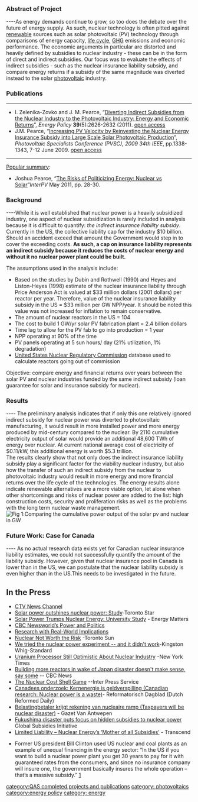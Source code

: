 {{QASpage}}

===Abstract of Project===

----As energy demands continue to grow, so too does the debate over the future of energy supply. As such, nuclear technology is often pitted against [[renewable]] sources such as solar photovoltaic (PV) technology through comparisons of energy capacity, [[life cycle]], [[GHG]] emissions and economic performance. The economic arguments in particular are distorted and heavily defined by subsidies to nuclear industry - these can be in the form of direct and indirect subsidies. Our focus was to evaluate the effects of indirect subsidies - such as the nuclear insurance liability subsidy, and compare energy returns if a subsidy of the same magnitude was diverted instead to the solar [[photovoltaic]] industry.

=== Publications ===
----
* I. Zelenika-Zovko and J. M. Pearce,  “[http://dx.doi.org/10.1016/j.enpol.2011.02.031 Diverting Indirect Subsidies from the Nuclear Industry to the Photovoltaic Industry: Energy and Economic Returns]”, ''Energy Policy'' '''39'''(5):2626-2632    (2011). [http://mtu.academia.edu/JoshuaPearce/Papers/1568797/Diverting_Indirect_Subsidies_from_the_Nuclear_Industry_to_the_Photovoltaic_Industry_Energy_and_Economic_Returns open access]
* J.M. Pearce, “[http://dx.doi.org/10.1109/PVSC.2009.5411268 Increasing PV Velocity by Reinvesting the Nuclear Energy Insurance Subsidy into Large Scale Solar Photovoltaic Production]”, ''Photovoltaic Specialists Conference (PVSC), 2009 34th IEEE'', pp.1338-1343, 7-12 June 2009. [http://mtu.academia.edu/JoshuaPearce/Papers/1555993/Increasing_PV_Velocity_by_Reinvesting_the_Nuclear_Energy_Insurance_Subsidy_into_Large_Scale_Solar_Photovoltaic_Production open access]
----
<u>Popular summary</u>:

* Joshua Pearce, “[http://www.interpv.net/market/market_view.asp?idx=419&part_code=03 The Risks of Politicizing Energy: Nuclear vs Solar]”''InterPV'' May 2011, pp. 28-30.

===Background===

----While it is well established that nuclear power is a heavily subsidized industry, one aspect of nuclear subsidization is rarely included in analysis because it is difficult to quantify: ''the indirect insurance liability subsidy''. Currently in the US, the collective liability cap for the industry $10 billion. Should an accident exceed that amount the Government would step in to cover the exceeding costs. '''As such, a cap on insurance liability represents an indirect subsidy because it reduces the costs of nuclear energy and without it no nuclear power plant could be built.'''

The assumptions used in the analysis include:
* Based on the studies by Dubin and Rothwell (1990) and Heyes and Liston-Heyes (1998) estimate of the nuclear insurance liability through Price Anderson Act is valued at $33 million dollars (2001 dollars) per reactor per year. Therefore, value of the nuclear insurance liability subsidy in the US = $33 million per GW NPP/year. It should be noted this value was not increased for inflation to remain conservative.
* The amount of nuclear reactors in the US =  104
* The cost to build 1 GW/yr solar PV fabrication plant = 2.4 billion dollars
* Time lag to allow for the PV fab to go into production = 1 year<br />
* NPP operating at 90% of the time
* PV panels operating at 5 sun hours/ day (21% utilization, 1% degradation)<br />
* [http://www.nrc.gov/info-finder/reactor/ United States Nuclear Regulatory Commission] database used to calculate reactors going out of commission 

Objective: compare energy and financial returns over years between the solar PV and nuclear industries funded by the same indirect subsidy (loan guarantee for solar and insurance subsidy for nuclear).

===Results===
---- The preliminary analysis indicates that if only this one relatively ignored indirect subsidy for nuclear power was diverted to photovoltaic manufacturing, it would result in more installed power and more energy produced by mid-century compared to the nuclear. By 2110 cumulative electricity output of solar would provide an additional 48,600 TWh of energy over nuclear. At current national average cost of electricity of $0.11/kW, this additional energy is worth $5.3 trillion. <br />
The results clearly show that not only does the indirect insurance liability subsidy play a significant factor for the viability nuclear industry, but also how the transfer of such an indirect subsidy from the nuclear to photovoltaic industry would result in more energy and more financial returns over the life cycle of the technologies. The energy results alone indicate renewable alternatives are a more viable option, let alone when other shortcomings and risks of nuclear power are added to the list: high construction costs, security and proliferation risks as well as the problems with the long term nuclear waste management.
<br />
[[File:Nuclear vs solar Power over years.png|Fig 1:Comparing the cumulative power output of the solar pv and nuclear in GW]]

===Future Work: Case for Canada===
---- As no actual research data exists yet for Canadian nuclear insurance liability estimates, we could not successfully quantify the amount of the liability subsidy. However, given that nuclear insurance pool in Canada is lower than in the US, we can postulate that the nuclear liability subsidy is even higher than in the US.This needs to be investigated in the future.

== In the Press ==
* [http://www.ctv.ca/CTVNews/Canada/20110315/canada-issues-japan-travel-advisory-110315/ CTV News Channel] 
* [http://www.thestar.com/news/canada/article/954262--solar-power-outshines-nuclear-power-study?bn=1 Solar power outshines nuclear power: Study ]-Toronto Star
* [http://www.energymatters.com.au/index.php?main_page=news_article&article_id=1396 Solar Power Trumps Nuclear Energy: University Study] - Energy Matters
* [http://www.cbc.ca/video/#/News/Politics/Power_&_Politics/1305400780/ID=1845191492 CBC Newsworld’s Power and Politics]
* [http://www.queensu.ca/sgs/news/archives/2011/ivana.html Research with Real-World Implications]
* [http://www.torontosun.com/comment/2011/03/22/17716066.html Nuclear Not Worth the Risk] -Toronto Sun
* [http://www.thewhig.com/ArticleDisplay.aspx?e=3041655 We tried the nuclear power experiment -- and it didn't work]-Kingston Whig-Standard
* [http://www.nytimes.com/2011/03/26/business/energy-environment/26uranium.html?partner=rss&emc=rss Uranium Processor Still Optimistic About Nuclear Industry] -New York Times
* [http://www.cbc.ca/news/canada/story/2011/03/25/f-power-switch-2020-nuclear-choices.html Building more reactors in wake of Japan disaster doesn't make sense, say some] -- CBC News
* [http://ipsnews.net/news.asp?idnews=55527  The Nuclear Cost Shell Game] --Inter Press Service
* [http://www.refdag.nl/achtergrond/techniek/canadees_onderzoek_kernenergie_is_geldverspilling_1_562391b Canadees onderzoek: Kernenergie is geldverspilling (Canadian research: Nuclear power is a waste)]- Reformatorisch Dagblad (Dutch Reformed Daily)
* [http://www.gva.be/nieuws/wetenschap/aid1044796/belastingbetaler-krijgt-rekening-van-nucleaire-ramp.aspx Belastingbetaler krijgt rekening van nucleaire ramp (Taxpayers will be nuclear disaster)] - Gazet Van Antwepen
* [http://www.globalsubsidies.org/subsidy-watch/analysis/fukushima-disaster-puts-focus-hidden-subsidies-nuclear-power Fukushima disaster puts focus on hidden subsidies to nuclear power] Global Subsidies Initiative
*[http://www.transcend.org/tms/2012/05/limited-liability-nuclear-energys-mother-of-all-subsidies/ Limited Liability – Nuclear Energy’s ‘Mother of all Subsidies’] - Transcend

* Former US president Bill Clinton used US nuclear and coal plants as an example of unequal financing in the energy sector: “In the US if you want to build a nuclear power plant you get 30 years to pay for it with guaranteed rates from the consumers, and since no insurance company will insure one, the government basically insures the whole operation – that’s a massive subsidy.” [http://www.pv-tech.org/news/bill_clinton_calls_for_global_fund_and_reform_of_unequal_energy_finance]

[[category:QAS completed projects and publications]]
[[category: photovoltaics]]
[[category:energy policy]]
[[category: energy]]
